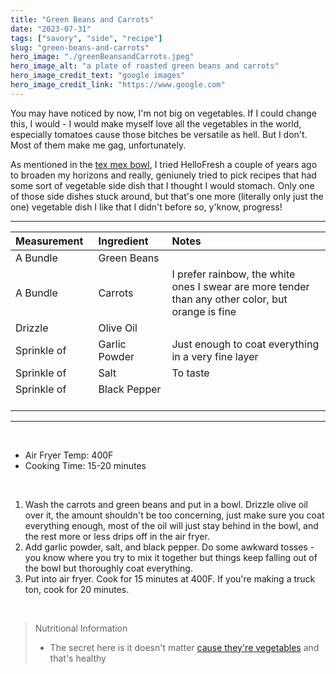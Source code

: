 ---
title: "Green Beans and Carrots"
date: "2023-07-31"
tags: ["savory", "side", "recipe"]
slug: "green-beans-and-carrots"
hero_image: "./greenBeansandCarrots.jpeg"
hero_image_alt: "a plate of roasted green beans and carrots"
hero_image_credit_text: "google images"
hero_image_credit_link: "https://www.google.com"
---

You may have noticed by now, I'm not big on vegetables. If I could change this, I would - I would make myself love all the vegetables in the world, especially tomatoes cause those bitches be versatile as hell. But I don't. Most of them make me gag, unfortunately.

As mentioned in the [tex mex bowl](https://gatsbyblogmain59051.gatsbyjs.io/blog/tex-mex-bowl/), I tried HelloFresh a couple of years ago to broaden my horizons and really, geniunely tried to pick recipes that had some sort of vegetable side dish that I thought I would stomach. Only one of those side dishes stuck around, but that's one more (literally only just the one) vegetable dish I like that I didn't before so, y'know, progress!

---

<div align="center">

| Measurement                                                  | Ingredient                                                           | Notes                                                                                             |
| :----------------------------------------------------------- | :------------------------------------------------------------------- | :------------------------------------------------------------------------------------------------ |
| A Bundle                                                     | Green Beans                                                          |                                                                                                   |
| A Bundle                                                     | Carrots                                                              | I prefer rainbow, the white ones I swear are more tender than any other color, but orange is fine |
| Drizzle                                                      | Olive Oil                                                            |                                                                                                   |
| Sprinkle of                                                  | Garlic Powder                                                        | Just enough to coat everything in a very fine layer                                               |
| Sprinkle of                                                  | Salt                                                                 | To taste                                                                                          |
| Sprinkle of &nbsp; &nbsp; &nbsp; &nbsp; &nbsp; &nbsp; &nbsp; | Black Pepper &nbsp; &nbsp; &nbsp; &nbsp; &nbsp; &nbsp; &nbsp; &nbsp; |                                                                                                   |

</div>

---

<br />

- Air Fryer Temp: 400F
- Cooking Time: 15-20 minutes

<br />

1. Wash the carrots and green beans and put in a bowl. Drizzle olive oil over it, the amount shouldn't be too concerning, just make sure you coat everything enough, most of the oil will just stay behind in the bowl, and the rest more or less drips off in the air fryer.
2. Add garlic powder, salt, and black pepper. Do some awkward tosses - you know where you try to mix it together but things keep falling out of the bowl but thoroughly coat everything.
3. Put into air fryer. Cook for 15 minutes at 400F. If you're making a truck ton, cook for 20 minutes.

<br />

> Nutritional Information
>
> - The secret here is it doesn't matter [cause they're vegetables](https://media.tenor.com/dp_hQBGT0rIAAAAM/think-smart.gif) and that's healthy
